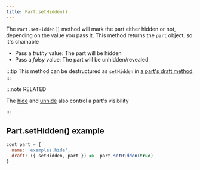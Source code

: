 ```yaml
---
title: Part.setHidden()
---
```


The `Part.setHidden()` method will mark the part either hidden
or not, depending on the value you pass it.
This method returns the `part` object, so it's chainable

- Pass a *truthy* value: The part will be hidden
- Pass a *falsy* value: The part will be unhidden/revealed

:::tip
This method can be destructured as `setHidden` 
in [a part's draft method](/reference/api/part/draft).
:::

:::note RELATED

The [hide](/reference/api/part/hide) and
[unhide](/reference/api/part/unhide) also control a
part's visibility

:::

## Part.setHidden() example

```js
cont part = {
  name: 'examples.hide',
  draft: ({ setHidden, part }) =>  part.setHidden(true)
}
```
